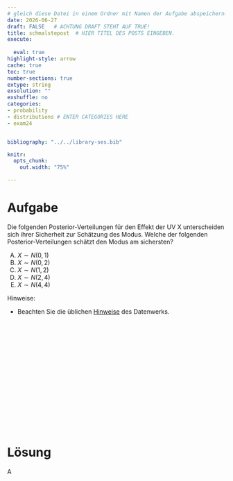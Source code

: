 ```yaml
---
# gleich diese Datei in einem Ordner mit Namen der Aufgabe abspeichern!
date: 2026-06-27
draft: FALSE   # ACHTUNG DRAFT STEHT AUF TRUE!
title: schmalstepost  # HIER TITEL DES POSTS EINGEBEN.
execute: 
  
  eval: true 
highlight-style: arrow 
cache: true
toc: true
number-sections: true
extype: string
exsolution: ""
exshuffle: no
categories:
- probability
- distributions # ENTER CATEGORIES HERE
- exam24


bibliography: "../../library-ses.bib"

knitr:
  opts_chunk:
    out.width: "75%"

---
```






# Aufgabe 


Die folgenden Posterior-Verteilungen für den Effekt der UV X
unterscheiden sich ihrer Sicherheit zur Schätzung des Modus.
Welche der folgenden Posterior-Verteilungen schätzt den
Modus am sichersten?


A) $X \sim N(0,1)$
B) $X \sim N(0,2)$
C) $X \sim N(1,2)$
D) $X \sim N(2,4)$
F) $X \sim N(4,4)$

Hinweise:


- Beachten Sie die üblichen [Hinweise](https://datenwerk.netlify.app/hinweise) des Datenwerks.


</br>
</br>
</br>

</br>
</br>
</br>

</br>
</br>
</br>

</br>
</br>
</br>











# Lösung 


A


